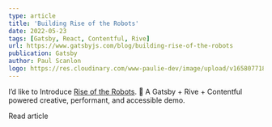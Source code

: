 ```yaml
---
type: article
title: 'Building Rise of the Robots'
date: 2022-05-23
tags: [Gatsby, React, Contentful, Rive]
url: https://www.gatsbyjs.com/blog/building-rise-of-the-robots
publication: Gatsby
author: Paul Scanlon
logo: https://res.cloudinary.com/www-paulie-dev/image/upload/v1658077182/paulie.dev/Logos/gatsby-logo_dgbkjm.png
---
```


I’d like to Introduce [Rise of the Robots](https://www.gatsbyjs.com/demos/rise-of-the-robots/). 🤖 A Gatsby + Rive +
Contentful powered creative, performant, and accessible demo.

<MarkdownCtaLink href="https://www.gatsbyjs.com/blog/building-rise-of-the-robots">Read article</MarkdownCtaLink>
